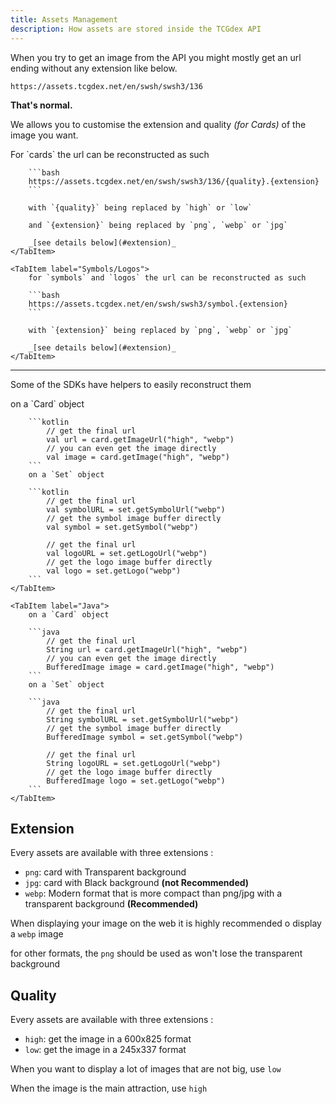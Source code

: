 ```yaml
---
title: Assets Management
description: How assets are stored inside the TCGdex API
---
```


When you try to get an image from the API you might mostly get an url ending without any extension like below.

```url
https://assets.tcgdex.net/en/swsh/swsh3/136
```

**That's normal.**

We allows you to customise the extension and quality _(for Cards)_ of the image you want.

<Tabs>
	<TabItem label="Cards">
		For `cards` the url can be reconstructed as such

		```bash
		https://assets.tcgdex.net/en/swsh/swsh3/136/{quality}.{extension}
		```

		with `{quality}` being replaced by `high` or `low`

		and `{extension}` being replaced by `png`, `webp` or `jpg`

		_[see details below](#extension)_
	</TabItem>

	<TabItem label="Symbols/Logos">
		for `symbols` and `logos` the url can be reconstructed as such

		```bash
		https://assets.tcgdex.net/en/swsh/swsh3/symbol.{extension}
		```

		with `{extension}` being replaced by `png`, `webp` or `jpg`

		_[see details below](#extension)_
	</TabItem>
</Tabs>

-----------

Some of the SDKs have helpers to easily reconstruct them

<Tabs>
	<TabItem label="Kotlin">
		on a `Card` object

		```kotlin
			// get the final url
			val url = card.getImageUrl("high", "webp")
			// you can even get the image directly
			val image = card.getImage("high", "webp")
		```
		on a `Set` object

		```kotlin
			// get the final url
			val symbolURL = set.getSymbolUrl("webp")
			// get the symbol image buffer directly
			val symbol = set.getSymbol("webp")

			// get the final url
			val logoURL = set.getLogoUrl("webp")
			// get the logo image buffer directly
			val logo = set.getLogo("webp")
		```
	</TabItem>

	<TabItem label="Java">
		on a `Card` object

		```java
			// get the final url
			String url = card.getImageUrl("high", "webp")
			// you can even get the image directly
			BufferedImage image = card.getImage("high", "webp")
		```
		on a `Set` object

		```java
			// get the final url
			String symbolURL = set.getSymbolUrl("webp")
			// get the symbol image buffer directly
			BufferedImage symbol = set.getSymbol("webp")

			// get the final url
			String logoURL = set.getLogoUrl("webp")
			// get the logo image buffer directly
			BufferedImage logo = set.getLogo("webp")
		```
	</TabItem>
</Tabs>



## Extension

Every assets are available with three extensions :
- `png`: card with Transparent background
- `jpg`: card with Black background **(not Recommended)**
- `webp`: Modern format that is more compact than png/jpg with a transparent background **(Recommended)**

<Aside type="tip">

When displaying your image on the web it is highly recommended o display a `webp` image

for other formats, the `png` should be used as won't lose the transparent background

</Aside>

## Quality

Every assets are available with three extensions :
- `high`: get the image in a 600x825 format
- `low`: get the image in a 245x337 format

<Aside type="tip">

When you want to display a lot of images that are not big, use `low`

When the image is the main attraction, use `high`

</Aside>
